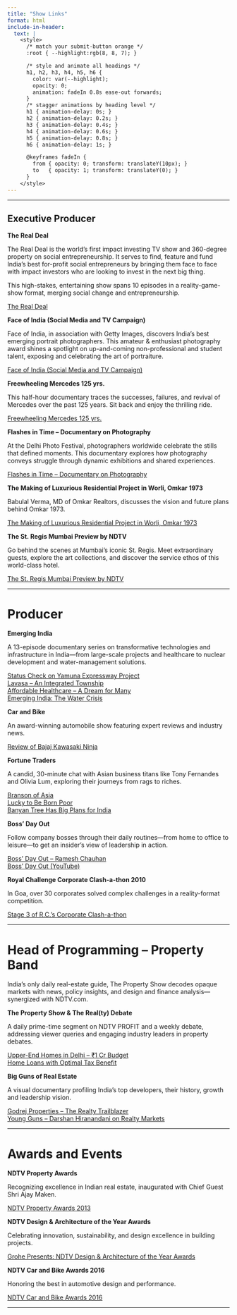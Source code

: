 ```yaml
---
title: "Show Links"
format: html
include-in-header:
  text: |
    <style>
      /* match your submit-button orange */
      :root { --highlight:rgb(8, 8, 7); }

      /* style and animate all headings */
      h1, h2, h3, h4, h5, h6 {
        color: var(--highlight);
        opacity: 0;
        animation: fadeIn 0.8s ease-out forwards;
      }
      /* stagger animations by heading level */
      h1 { animation-delay: 0s; }
      h2 { animation-delay: 0.2s; }
      h3 { animation-delay: 0.4s; }
      h4 { animation-delay: 0.6s; }
      h5 { animation-delay: 0.8s; }
      h6 { animation-delay: 1s; }

      @keyframes fadeIn {
        from { opacity: 0; transform: translateY(10px); }
        to   { opacity: 1; transform: translateY(0); }
      }
    </style>
---
```

______________________________________________________________________________

## Executive Producer

**The Real Deal**

The Real Deal is the world’s first impact investing TV show and 360-degree property on social entrepreneurship. It serves to find, feature and fund India’s best for-profit social entrepreneurs by bringing them face to face with impact investors who are looking to invest in the next big thing.

This high-stakes, entertaining show spans 10 episodes in a reality-game-show format, merging social change and entrepreneurship.

[The Real Deal](https://sites.ndtv.com/therealdeal/video-detail/whos-the-mystery-investor-at-ithe-real-deali-gala-413966/)

**Face of India (Social Media and TV Campaign)**

Face of India, in association with Getty Images, discovers India’s best emerging portrait photographers. This amateur & enthusiast photography award shines a spotlight on up-and-coming non-professional and student talent, exposing and celebrating the art of portraiture.

[Face of India (Social Media and TV Campaign)](https://www.ndtv.com/video/special/news/photography-competition-participate-now-387067)

**Freewheeling Mercedes 125 yrs.**

This half-hour documentary traces the successes, failures, and revival of Mercedes over the past 125 years. Sit back and enjoy the thrilling ride.

[Freewheeling Mercedes 125 yrs.](https://www.ndtv.com/video/shows/freewheeling-around-the-world/125-years-of-the-automobile-189511)

**Flashes in Time – Documentary on Photography**

At the Delhi Photo Festival, photographers worldwide celebrate the stills that defined moments. This documentary explores how photography conveys struggle through dynamic exhibitions and shared experiences.

[Flashes in Time – Documentary on Photography](https://www.ndtv.com/video/shows/ndtv-specials/flashes-in-time-a-documentary-on-photography-390777)

**The Making of Luxurious Residential Project in Worli, Omkar 1973**

Babulal Verma, MD of Omkar Realtors, discusses the vision and future plans behind Omkar 1973.

[The Making of Luxurious Residential Project in Worli, Omkar 1973](https://www.youtube.com/watch?v=uitjqDxp74s)

**The St. Regis Mumbai Preview by NDTV**

Go behind the scenes at Mumbai’s iconic St. Regis. Meet extraordinary guests, explore the art collections, and discover the service ethos of this world-class hotel.

[The St. Regis Mumbai Preview by NDTV](https://www.youtube.com/watch?v=rK6fAg7aiAk&t=385s)

______________________________________________________________________________

# Producer

**Emerging India**

A 13-episode documentary series on transformative technologies and infrastructure in India—from large-scale projects and healthcare to nuclear development and water-management solutions.

[Status Check on Yamuna Expressway Project](https://www.ndtv.com/video/shows/emerging-india/status-check-on-yamuna-expressway-project-59940)  
[Lavasa – An Integrated Township](https://www.ndtv.com/video/shows/emerging-india/lavasa-an-integrated-township-63000)  
[Affordable Healthcare – A Dream for Many](https://www.ndtv.com/video/shows/emerging-india/affordable-healthcare-a-dream-for-many-77392)  
[Emerging India: The Water Crisis](https://www.ndtv.com/video/shows/emerging-india/emerging-india-the-water-crisis-66844)

**Car and Bike**

An award-winning automobile show featuring expert reviews and industry news.

[Review of Bajaj Kawasaki Ninja](https://www.ndtv.com/video/auto/the-car-and-bike-show/review-of-bajaj-kawasaki-ninja-112446)

**Fortune Traders**

A candid, 30-minute chat with Asian business titans like Tony Fernandes and Olivia Lum, exploring their journeys from rags to riches.

[Branson of Asia](https://www.ndtv.com/video/shows/fortune-traders/branson-of-asia-141830)  
[Lucky to Be Born Poor](https://www.ndtv.com/video/shows/fortune-traders/lucky-to-be-born-poor-145290)  
[Banyan Tree Has Big Plans for India](https://www.ndtv.com/video/shows/fortune-traders/banyan-tree-has-big-plans-for-india-144054)

**Boss' Day Out**

Follow company bosses through their daily routines—from home to office to leisure—to get an insider’s view of leadership in action.

[Boss’ Day Out – Ramesh Chauhan](https://www.ndtv.com/video/shows/boss-s-day-out/boss-day-out-ramesh-chauhan-94116)  
[Boss’ Day Out (YouTube)](https://www.youtube.com/watch?v=h767NLijRsQ)

**Royal Challenge Corporate Clash-a-thon 2010**

In Goa, over 30 corporates solved complex challenges in a reality-format competition.

[Stage 3 of R.C.’s Corporate Clash-a-thon](https://www.ndtv.com/video/shows/ndtv-special-ndtv-profit/stage-3-of-rc-s-corporate-clash-a-thon-177124)

______________________________________________________________________________

# Head of Programming – Property Band

India’s only daily real-estate guide, The Property Show decodes opaque markets with news, policy insights, and design and finance analysis—synergized with NDTV.com.

**The Property Show & The Real(ty) Debate**

A daily prime-time segment on NDTV PROFIT and a weekly debate, addressing viewer queries and engaging industry leaders in property debates.

[Upper-End Homes in Delhi – ₹1 Cr Budget](https://www.ndtv.com/video/property/the-property-show/the-property-show-upper-end-homes-in-delhi-in-rs-1-cr-budget-238139)  
[Home Loans with Optimal Tax Benefit](https://www.ndtv.com/video/property/the-property-show/the-property-show-home-loans-with-optimal-tax-benefit-224521)

**Big Guns of Real Estate**

A visual documentary profiling India’s top developers, their history, growth and leadership vision.

[Godrej Properties – The Realty Trailblazer](https://www.ndtv.com/video/property/big-guns-of-real-estate/godrej-properties-the-realty-trailblazer-312610)  
[Young Guns – Darshan Hiranandani on Realty Markets](https://www.ndtv.com/video/property/young-guns-of-real-estate/young-guns-darshan-hiranandani-on-dubai-indian-really-markets-256666)

______________________________________________________________________________

# Awards and Events

**NDTV Property Awards**

Recognizing excellence in Indian real estate, inaugurated with Chief Guest Shri Ajay Maken.

[NDTV Property Awards 2013](https://www.ndtv.com/video/shows/ndtv-special-ndtv-profit/ndtv-property-awards-2013-279414)

**NDTV Design & Architecture of the Year Awards**

Celebrating innovation, sustainability, and design excellence in building projects.

[Grohe Presents: NDTV Design & Architecture of the Year Awards](https://www.ndtv.com/video/shows/ndtv-special-ndtv-profit/grohe-presents-ndtv-design-and-architecture-of-the-year-awards-315061)

**NDTV Car and Bike Awards 2016**

Honoring the best in automotive design and performance.

[NDTV Car and Bike Awards 2016](https://www.ndtv.com/video/auto/the-car-and-bike-show/ndtv-car-and-bike-awards-2016-394855)

______________________________________________________________________________
